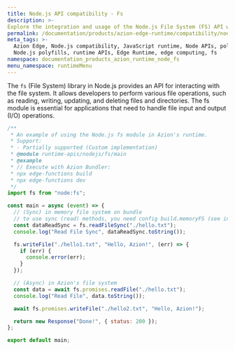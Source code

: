 ```yaml
---
title: Node.js API compatibility - Fs
description: >-
Explore the integration and usage of the Node.js File System (FS) API within the Azion Edge Runtime. The FS module provides a set of methods for interacting with the file system, allowing for reading, writing, and manipulating files and directories.
permalink: /documentation/products/azion-edge-runtime/compatibility/node/fs/
meta_tags: >-
  Azion Edge, Node.js compatibility, JavaScript runtime, Node APIs, polyfills,
  Node.js polyfills, runtime APIs, Edge Runtime, edge computing, fs
namespace: documentation_products_azion_runtime_node_fs
menu_namespace: runtimeMenu
---
```

The `fs` (File System) library in Node.js provides an API for interacting with the file system. It allows developers to perform various file operations, such as reading, writing, updating, and deleting files and directories. The fs module is essential for applications that need to handle file input and output (I/O) operations.

```javascript
/**
 * An example of using the Node.js fs module in Azion's runtime.
 * Support:
 * - Partially supported (Custom implementation)
 * @module runtime-apis/nodejs/fs/main
 * @example
 * // Execute with Azion Bundler:
 * npx edge-functions build
 * npx edge-functions dev
 */
import fs from "node:fs";

const main = async (event) => {
  // (Sync) in memory file system on bundle
  // to use sync (read) methods, you need config build.memoryFS (see in azion.config.cjs)
  const dataReadSync = fs.readFileSync("./hello.txt");
  console.log("Read File Sync", dataReadSync.toString());

  fs.writeFile("./hello1.txt", "Hello, Azion!", (err) => {
    if (err) {
      console.error(err);
    }
  });

  // (Async) in Azion's file system
  const data = await fs.promises.readFile("./hello.txt");
  console.log("Read File", data.toString());

  await fs.promises.writeFile("./hello2.txt", "Hello, Azion!");

  return new Response("Done!", { status: 200 });
};

export default main;
```
